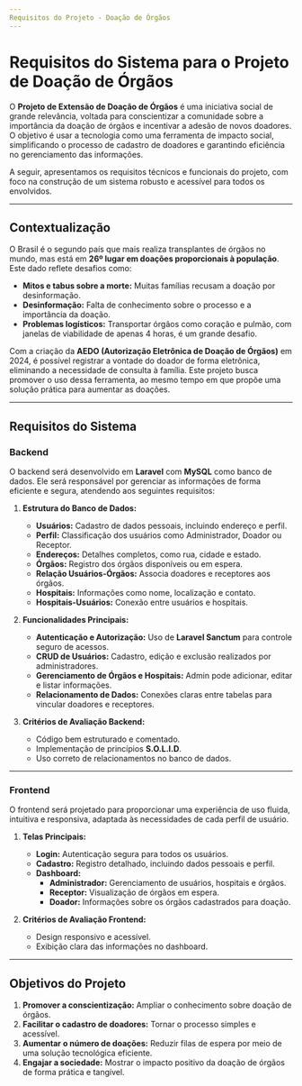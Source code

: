 ```yaml
---
Requisitos do Projeto - Doação de Órgãos
---
```


# Requisitos do Sistema para o Projeto de Doação de Órgãos

O **Projeto de Extensão de Doação de Órgãos** é uma iniciativa social de grande relevância, voltada para conscientizar a comunidade sobre a importância da doação de órgãos e incentivar a adesão de novos doadores. O objetivo é usar a tecnologia como uma ferramenta de impacto social, simplificando o processo de cadastro de doadores e garantindo eficiência no gerenciamento das informações.

A seguir, apresentamos os requisitos técnicos e funcionais do projeto, com foco na construção de um sistema robusto e acessível para todos os envolvidos.

---

## Contextualização

O Brasil é o segundo país que mais realiza transplantes de órgãos no mundo, mas está em **26º lugar em doações proporcionais à população**. Este dado reflete desafios como:

- **Mitos e tabus sobre a morte:** Muitas famílias recusam a doação por desinformação.
- **Desinformação:** Falta de conhecimento sobre o processo e a importância da doação.
- **Problemas logísticos:** Transportar órgãos como coração e pulmão, com janelas de viabilidade de apenas 4 horas, é um grande desafio.

Com a criação da **AEDO (Autorização Eletrônica de Doação de Órgãos)** em 2024, é possível registrar a vontade do doador de forma eletrônica, eliminando a necessidade de consulta à família. Este projeto busca promover o uso dessa ferramenta, ao mesmo tempo em que propõe uma solução prática para aumentar as doações.

---

## Requisitos do Sistema

### Backend

O backend será desenvolvido em **Laravel** com **MySQL** como banco de dados. Ele será responsável por gerenciar as informações de forma eficiente e segura, atendendo aos seguintes requisitos:

1. **Estrutura do Banco de Dados:**
   - **Usuários:** Cadastro de dados pessoais, incluindo endereço e perfil.
   - **Perfil:** Classificação dos usuários como Administrador, Doador ou Receptor.
   - **Endereços:** Detalhes completos, como rua, cidade e estado.
   - **Órgãos:** Registro dos órgãos disponíveis ou em espera.
   - **Relação Usuários-Órgãos:** Associa doadores e receptores aos órgãos.
   - **Hospitais:** Informações como nome, localização e contato.
   - **Hospitais-Usuários:** Conexão entre usuários e hospitais.

2. **Funcionalidades Principais:**
   - **Autenticação e Autorização:** Uso de **Laravel Sanctum** para controle seguro de acessos.
   - **CRUD de Usuários:** Cadastro, edição e exclusão realizados por administradores.
   - **Gerenciamento de Órgãos e Hospitais:** Admin pode adicionar, editar e listar informações.
   - **Relacionamento de Dados:** Conexões claras entre tabelas para vincular doadores e receptores.

3. **Critérios de Avaliação Backend:**
   - Código bem estruturado e comentado.
   - Implementação de princípios **S.O.L.I.D**.
   - Uso correto de relacionamentos no banco de dados.

---

### Frontend

O frontend será projetado para proporcionar uma experiência de uso fluida, intuitiva e responsiva, adaptada às necessidades de cada perfil de usuário.

1. **Telas Principais:**
   - **Login:** Autenticação segura para todos os usuários.
   - **Cadastro:** Registro detalhado, incluindo dados pessoais e perfil.
   - **Dashboard:**
     - **Administrador:** Gerenciamento de usuários, hospitais e órgãos.
     - **Receptor:** Visualização de órgãos em espera.
     - **Doador:** Informações sobre os órgãos cadastrados para doação.

2. **Critérios de Avaliação Frontend:**
   - Design responsivo e acessível.
   - Exibição clara das informações no dashboard.

---

## Objetivos do Projeto

1. **Promover a conscientização:** Ampliar o conhecimento sobre doação de órgãos.
2. **Facilitar o cadastro de doadores:** Tornar o processo simples e acessível.
3. **Aumentar o número de doações:** Reduzir filas de espera por meio de uma solução tecnológica eficiente.
4. **Engajar a sociedade:** Mostrar o impacto positivo da doação de órgãos de forma prática e tangível.
